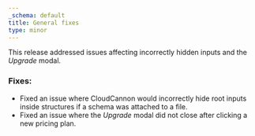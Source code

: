 ```yaml
---
_schema: default
title: General fixes
type: minor
---
```

This release addressed issues affecting incorrectly hidden inputs and the *Upgrade* modal.

### Fixes:

* Fixed an issue where CloudCannon would incorrectly hide root inputs inside structures if a schema was attached to a file.
* Fixed an issue where the *Upgrade* modal did not close after clicking a new pricing plan.